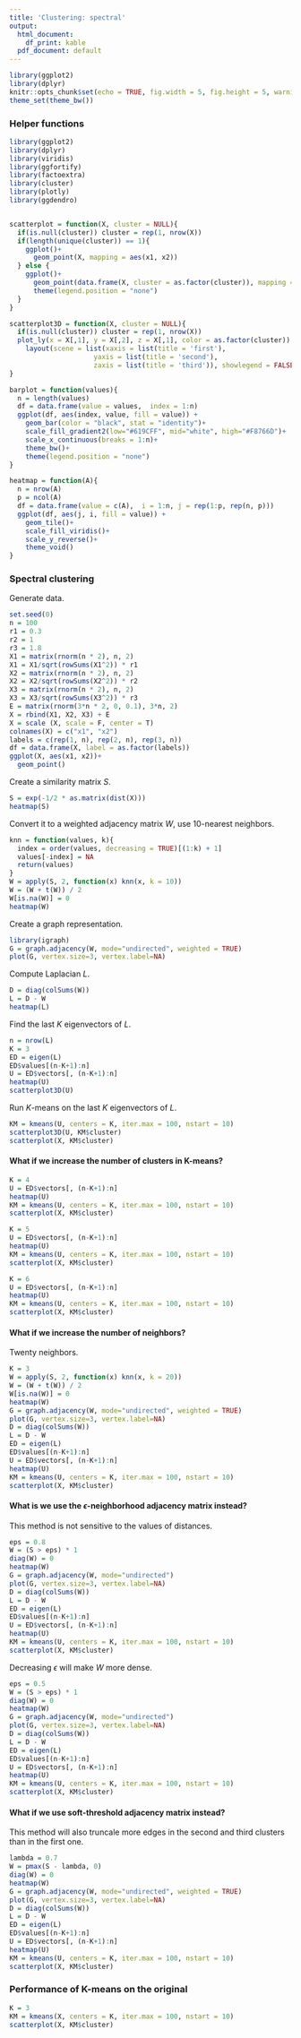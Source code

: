 ```yaml
---
title: 'Clustering: spectral'
output:
  html_document:
    df_print: kable
  pdf_document: default
---
```


```r
library(ggplot2)
library(dplyr)
knitr::opts_chunk$set(echo = TRUE, fig.width = 5, fig.height = 5, warning = F, message = F)
theme_set(theme_bw())
```

### Helper functions

```r
library(ggplot2)
library(dplyr)
library(viridis)
library(ggfortify)
library(factoextra)
library(cluster)
library(plotly)
library(ggdendro)


scatterplot = function(X, cluster = NULL){
  if(is.null(cluster)) cluster = rep(1, nrow(X))
  if(length(unique(cluster)) == 1){
    ggplot()+
      geom_point(X, mapping = aes(x1, x2))
  } else {
    ggplot()+
      geom_point(data.frame(X, cluster = as.factor(cluster)), mapping = aes(x1, x2, color = cluster))+
      theme(legend.position = "none")
  } 
}

scatterplot3D = function(X, cluster = NULL){
  if(is.null(cluster)) cluster = rep(1, nrow(X))
  plot_ly(x = X[,1], y = X[,2], z = X[,1], color = as.factor(cluster)) %>% add_markers() %>%
    layout(scene = list(xaxis = list(title = 'first'),
                     yaxis = list(title = 'second'),
                     zaxis = list(title = 'third')), showlegend = FALSE)
}

barplot = function(values){
  n = length(values)
  df = data.frame(value = values,  index = 1:n)
  ggplot(df, aes(index, value, fill = value)) + 
    geom_bar(color = "black", stat = "identity")+
    scale_fill_gradient2(low="#619CFF", mid="white", high="#F8766D")+
    scale_x_continuous(breaks = 1:n)+
    theme_bw()+
    theme(legend.position = "none")
}

heatmap = function(A){
  n = nrow(A)
  p = ncol(A)  
  df = data.frame(value = c(A),  i = 1:n, j = rep(1:p, rep(n, p)))
  ggplot(df, aes(j, i, fill = value)) + 
    geom_tile()+
    scale_fill_viridis()+
    scale_y_reverse()+
    theme_void()
}
```


### Spectral clustering

Generate data.
```r
set.seed(0)
n = 100
r1 = 0.3
r2 = 1
r3 = 1.8
X1 = matrix(rnorm(n * 2), n, 2)
X1 = X1/sqrt(rowSums(X1^2)) * r1
X2 = matrix(rnorm(n * 2), n, 2)
X2 = X2/sqrt(rowSums(X2^2)) * r2
X3 = matrix(rnorm(n * 2), n, 2)
X3 = X3/sqrt(rowSums(X3^2)) * r3
E = matrix(rnorm(3*n * 2, 0, 0.1), 3*n, 2)
X = rbind(X1, X2, X3) + E
X = scale (X, scale = F, center = T)
colnames(X) = c("x1", "x2")
labels = c(rep(1, n), rep(2, n), rep(3, n))
df = data.frame(X, label = as.factor(labels))
ggplot(X, aes(x1, x2))+
  geom_point()
```

Create a similarity matrix $S$.
```r
S = exp(-1/2 * as.matrix(dist(X)))
heatmap(S)
```


Convert it to a weighted adjacency matrix $W$, use 10-nearest neighbors. 
```r
knn = function(values, k){
  index = order(values, decreasing = TRUE)[(1:k) + 1]
  values[-index] = NA
  return(values)
}
W = apply(S, 2, function(x) knn(x, k = 10))
W = (W + t(W)) / 2
W[is.na(W)] = 0
heatmap(W)
```


Create a graph representation.
```r
library(igraph)
G = graph.adjacency(W, mode="undirected", weighted = TRUE)
plot(G, vertex.size=3, vertex.label=NA)
```



Compute Laplacian $L$.
```r
D = diag(colSums(W))
L = D - W
heatmap(L)
```

Find the last $K$ eigenvectors of $L$.
```r
n = nrow(L)
K = 3
ED = eigen(L)
ED$values[(n-K+1):n]
U = ED$vectors[, (n-K+1):n]
heatmap(U)
scatterplot3D(U)
```


Run $K$-means on the last $K$ eigenvectors of $L$.
```r
KM = kmeans(U, centers = K, iter.max = 100, nstart = 10)
scatterplot3D(U, KM$cluster)
scatterplot(X, KM$cluster)
```


#### What if we increase the number of clusters in K-means?

```r
K = 4
U = ED$vectors[, (n-K+1):n]
heatmap(U)
KM = kmeans(U, centers = K, iter.max = 100, nstart = 10)
scatterplot(X, KM$cluster)
```


```r
K = 5
U = ED$vectors[, (n-K+1):n]
heatmap(U)
KM = kmeans(U, centers = K, iter.max = 100, nstart = 10)
scatterplot(X, KM$cluster)
```

```r
K = 6
U = ED$vectors[, (n-K+1):n]
heatmap(U)
KM = kmeans(U, centers = K, iter.max = 100, nstart = 10)
scatterplot(X, KM$cluster)
```


#### What if we increase the number of neighbors?

Twenty neighbors.
```r
K = 3
W = apply(S, 2, function(x) knn(x, k = 20))
W = (W + t(W)) / 2
W[is.na(W)] = 0
heatmap(W)
G = graph.adjacency(W, mode="undirected", weighted = TRUE)
plot(G, vertex.size=3, vertex.label=NA)
D = diag(colSums(W))
L = D - W
ED = eigen(L)
ED$values[(n-K+1):n]
U = ED$vectors[, (n-K+1):n]
heatmap(U)
KM = kmeans(U, centers = K, iter.max = 100, nstart = 10)
scatterplot(X, KM$cluster)
```


#### What is we use the $\epsilon$-neighborhood adjacency matrix instead?

This method is not sensitive to the values of distances.
```r
eps = 0.8
W = (S > eps) * 1
diag(W) = 0
heatmap(W)
G = graph.adjacency(W, mode="undirected")
plot(G, vertex.size=3, vertex.label=NA)
D = diag(colSums(W))
L = D - W
ED = eigen(L)
ED$values[(n-K+1):n]
U = ED$vectors[, (n-K+1):n]
heatmap(U)
KM = kmeans(U, centers = K, iter.max = 100, nstart = 10)
scatterplot(X, KM$cluster)
```

Decreasing $\epsilon$ will make $W$ more dense.
```r
eps = 0.5
W = (S > eps) * 1
diag(W) = 0
heatmap(W)
G = graph.adjacency(W, mode="undirected")
plot(G, vertex.size=3, vertex.label=NA)
D = diag(colSums(W))
L = D - W
ED = eigen(L)
ED$values[(n-K+1):n]
U = ED$vectors[, (n-K+1):n]
heatmap(U)
KM = kmeans(U, centers = K, iter.max = 100, nstart = 10)
scatterplot(X, KM$cluster)
```

#### What if we use soft-threshold adjacency matrix instead?

This method will also truncale more edges in the second and third clusters than in the first one.
```r
lambda = 0.7
W = pmax(S - lambda, 0)
diag(W) = 0
heatmap(W)
G = graph.adjacency(W, mode="undirected", weighted = TRUE)
plot(G, vertex.size=3, vertex.label=NA)
D = diag(colSums(W))
L = D - W
ED = eigen(L)
ED$values[(n-K+1):n]
U = ED$vectors[, (n-K+1):n]
heatmap(U)
KM = kmeans(U, centers = K, iter.max = 100, nstart = 10)
scatterplot(X, KM$cluster)
```


### Performance of K-means on the original

```r
K = 3
KM = kmeans(X, centers = K, iter.max = 100, nstart = 10)
scatterplot(X, KM$cluster)
```

